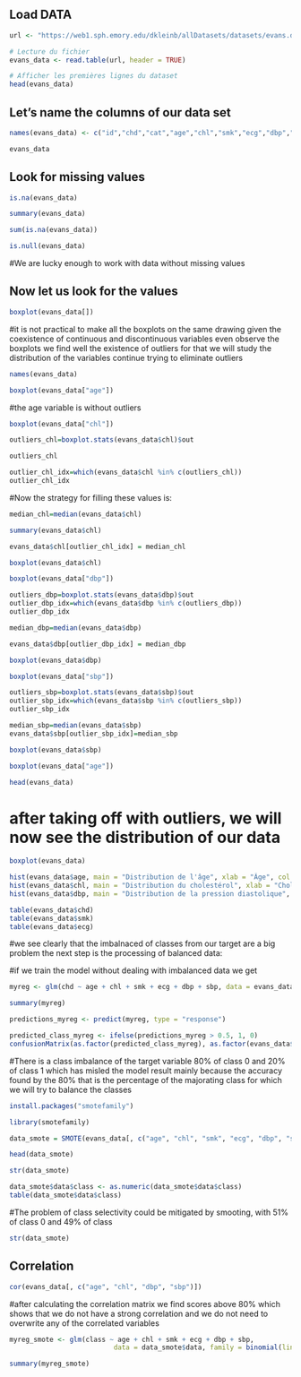 
Load DATA
----------
```r
url <- "https://web1.sph.emory.edu/dkleinb/allDatasets/datasets/evans.dat"

# Lecture du fichier
evans_data <- read.table(url, header = TRUE)

# Afficher les premières lignes du dataset
head(evans_data)
```

Let’s name the columns of our data set
--------------------------------------
```r
names(evans_data) <- c("id","chd","cat","age","chl","smk","ecg","dbp","sbp","hpt","ch","cc") 
```

```r
evans_data

```
Look for missing values
----------------------------
```r
is.na(evans_data)
```

```r
summary(evans_data)
```


```r
sum(is.na(evans_data))
```


```r
is.null(evans_data)
```
#We are lucky enough to work with data without missing values


Now let us look for the values
------------------------------

```r
boxplot(evans_data[])
```
#it is not practical to make all the boxplots on the same drawing given the coexistence of continuous and discontinuous variables even observe the boxplots we find well the existence of outliers for that we will study the distribution of the variables continue trying to eliminate outliers


```r
names(evans_data)
```



```r
boxplot(evans_data["age"])
```
#the age variable is without outliers 

```r
boxplot(evans_data["chl"])

```


```r
outliers_chl=boxplot.stats(evans_data$chl)$out

outliers_chl

```

```r
outlier_chl_idx=which(evans_data$chl %in% c(outliers_chl))
outlier_chl_idx

```
#Now the strategy for filling these values is:

```r
median_chl=median(evans_data$chl)

```

```r
summary(evans_data$chl)
```


```r

evans_data$chl[outlier_chl_idx] = median_chl

```



```r

boxplot(evans_data$chl)

```


```r
boxplot(evans_data["dbp"])

```


```r
outliers_dbp=boxplot.stats(evans_data$dbp)$out
outlier_dbp_idx=which(evans_data$dbp %in% c(outliers_dbp))
outlier_dbp_idx
```

```r
median_dbp=median(evans_data$dbp)
```

```r
evans_data$dbp[outlier_dbp_idx] = median_dbp

```

```r
boxplot(evans_data$dbp)
```

```r
boxplot(evans_data["sbp"])
```


```r
outliers_sbp=boxplot.stats(evans_data$sbp)$out
outlier_sbp_idx=which(evans_data$sbp %in% c(outliers_sbp))
outlier_sbp_idx
```


```r
median_sbp=median(evans_data$sbp)
evans_data$sbp[outlier_sbp_idx]=median_sbp
```

```r
boxplot(evans_data$sbp)

```

```r
boxplot(evans_data["age"])

```


```r
head(evans_data)
```

# after taking off with outliers, we will now see the distribution of our data
```r
boxplot(evans_data)
```

```r
hist(evans_data$age, main = "Distribution de l'âge", xlab = "Âge", col = "blue")
hist(evans_data$chl, main = "Distribution du cholestérol", xlab = "Cholestérol", col = "green")
hist(evans_data$dbp, main = "Distribution de la pression diastolique", xlab = "DBP", col = "orange")
```

```r
table(evans_data$chd)
table(evans_data$smk)
table(evans_data$ecg)

```

#we see clearly that the imbalnaced of classes from our target are a big problem the next step is the processing of balanced data:

#if we train the model without dealing with imbalanced data we get

```r
myreg <- glm(chd ~ age + chl + smk + ecg + dbp + sbp, data = evans_data, family = binomial(link = "logit"))
```


```r
summary(myreg)
```

```r
predictions_myreg <- predict(myreg, type = "response")

predicted_class_myreg <- ifelse(predictions_myreg > 0.5, 1, 0)
confusionMatrix(as.factor(predicted_class_myreg), as.factor(evans_data$chd))


```






#There is a class imbalance of the target variable 80% of class 0 and 20% of class 1 which has misled the model result mainly because the accuracy found by the 80% that is the percentage of the majorating class for which we will try to balance the classes
```r
install.packages("smotefamily")

```


```r
library(smotefamily)
```





```r
data_smote = SMOTE(evans_data[, c("age", "chl", "smk", "ecg", "dbp", "sbp")], evans_data$chd, K = 5)

```

```r
head(data_smote)

```

```r
str(data_smote)
```

```r
data_smote$data$class <- as.numeric(data_smote$data$class)
table(data_smote$data$class)


```






#The problem of class selectivity could be mitigated by smooting, with 51% of class 0 and 49% of class



```r
str(data_smote)


```

Correlation
-----------
```r
cor(evans_data[, c("age", "chl", "dbp", "sbp")])

```
#after calculating the correlation matrix we find scores above 80% which shows that we do not have a strong correlation and we do not need to overwrite any of the correlated variables

```r
myreg_smote <- glm(class ~ age + chl + smk + ecg + dbp + sbp, 
                          data = data_smote$data, family = binomial(link = "logit"))

summary(myreg_smote)
```

